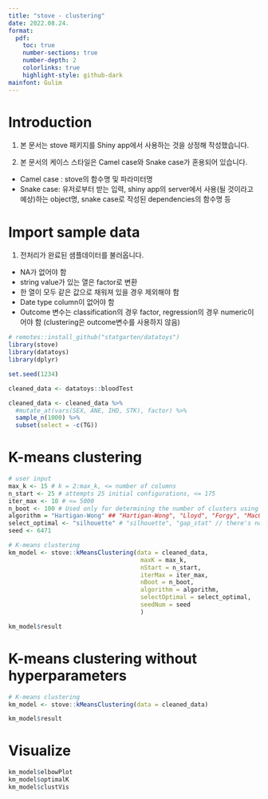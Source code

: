 ```yaml
---
title: "stove - clustering"
date: 2022.08.24.
format:
  pdf:
    toc: true
    number-sections: true
    number-depth: 2
    colorlinks: true
    highlight-style: github-dark
mainfont: Gulim
---
```


# Introduction

1) 본 문서는 stove 패키지를 Shiny app에서 사용하는 것을 상정해 작성했습니다.

2) 본 문서의 케이스 스타일은 Camel case와 Snake case가 혼용되어 있습니다.
- Camel case : stove의 함수명 및 파라미터명
- Snake case: 유저로부터 받는 입력, shiny app의 server에서 사용(될 것이라고 예상)하는 object명, snake case로 작성된 dependencies의 함수명 등

# Import sample data

1) 전처리가 완료된 샘플데이터를 불러옵니다. 
- NA가 없어야 함
- string value가 있는 열은 factor로 변환
- 한 열이 모두 같은 값으로 채워져 있을 경우 제외해야 함
- Date type column이 없어야 함
- Outcome 변수는 classification의 경우 factor, regression의 경우 numeric이어야 함 (clustering은 outcome변수를 사용하지 않음)

```r
# remotes::install_github("statgarten/datatoys")
library(stove)
library(datatoys)
library(dplyr)

set.seed(1234)

cleaned_data <- datatoys::bloodTest

cleaned_data <- cleaned_data %>%
  #mutate_at(vars(SEX, ANE, IHD, STK), factor) %>%
  sample_n(1000) %>%
  subset(select = -c(TG))
```

# K-means clustering

```r
# user input
max_k <- 15 # k = 2:max_k, <= number of columns
n_start <- 25 # attempts 25 initial configurations, <= 175
iter_max <- 10 # <= 5000
n_boot <- 100 # Used only for determining the number of clusters using gap statistic
algorithm = "Hartigan-Wong" ## "Hartigan-Wong", "Lloyd", "Forgy", "MacQueen"
select_optimal <- "silhouette" # "silhouette", "gap_stat" // there's no mathematical definition for selecting optimal k using elbow(wss) method.
seed <- 6471

# K-means clustering
km_model <- stove::kMeansClustering(data = cleaned_data,
                                     maxK = max_k,
                                     nStart = n_start,
                                     iterMax = iter_max,
                                     nBoot = n_boot,
                                     algorithm = algorithm,
                                     selectOptimal = select_optimal,
                                     seedNum = seed
                                     )

km_model$result
```

# K-means clustering without hyperparameters

```r
# K-means clustering
km_model <- stove::kMeansClustering(data = cleaned_data)

km_model$result
```

# Visualize

```r
km_model$elbowPlot
km_model$optimalK
km_model$clustVis
```

